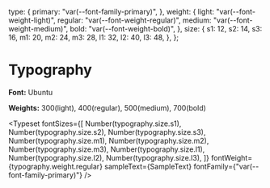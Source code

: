 
<Meta title="Style Guide/Typography" />

  type: {
    primary: "var(--font-family-primary)",
  },
  weight: {
    light: "var(--font-weight-light)",
    regular: "var(--font-weight-regular)",
    medium: "var(--font-weight-medium)",
    bold: "var(--font-weight-bold)",
  },
  size: {
    s1: 12,
    s2: 14,
    s3: 16,
    m1: 20,
    m2: 24,
    m3: 28,
    l1: 32,
    l2: 40,
    l3: 48,
  },
};


# Typography

**Font:** Ubuntu

**Weights:** 300(light), 400(regular), 500(medium), 700(bold)

<Typeset
  fontSizes={[
    Number(typography.size.s1),
    Number(typography.size.s2),
    Number(typography.size.s3),
    Number(typography.size.m1),
    Number(typography.size.m2),
    Number(typography.size.m3),
    Number(typography.size.l1),
    Number(typography.size.l2),
    Number(typography.size.l3),
  ]}
  fontWeight={typography.weight.regular}
  sampleText={SampleText}
  fontFamily={"var(--font-family-primary)"}
/>
